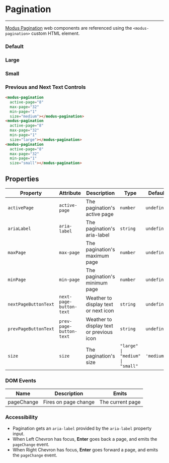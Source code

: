 
# Pagination

---

[Modus Pagination](https://modus.trimble.com/components/pagination/) web components are referenced using the `<modus-pagination>` custom HTML element.

<Anchor storyId="components-pagination--default" />

### Default

<modus-pagination active-page="8" max-page="32" min-page="1" size="medium"></modus-pagination>

<Anchor storyId="components-pagination--large" />

### Large

<modus-pagination active-page="8" max-page="32" min-page="1" size="large"></modus-pagination>

<Anchor storyId="components-pagination--small" />

### Small

<modus-pagination active-page="8" max-page="32" min-page="1" size="small"></modus-pagination>

### Previous and Next Text Controls

<modus-pagination active-page="8" max-page="32" min-page="1" size="medium" prev-page-button-text="Prev" next-page-button-text="Next"></modus-pagination>

```html
<modus-pagination
  active-page="8"
  max-page="32"
  min-page="1"
  size="medium"></modus-pagination>
<modus-pagination
  active-page="8"
  max-page="32"
  min-page="1"
  size="large"></modus-pagination>
<modus-pagination
  active-page="8"
  max-page="32"
  min-page="1"
  size="small"></modus-pagination>
```

## Properties

| Property             | Attribute               | Description                              | Type                             | Default     |
| -------------------- | ----------------------- | ---------------------------------------- | -------------------------------- | ----------- |
| `activePage`         | `active-page`           | The pagination's active page             | `number`                         | `undefined` |
| `ariaLabel`          | `aria-label`            | The pagination's aria-label              | `string`                         | `undefined` |
| `maxPage`            | `max-page`              | The pagination's maximum page            | `number`                         | `undefined` |
| `minPage`            | `min-page`              | The pagination's minimum page            | `number`                         | `undefined` |
| `nextPageButtonText` | `next-page-button-text` | Weather to display text or next icon     | `string`                         | `undefined` |
| `prevPageButtonText` | `prev-page-button-text` | Weather to display text or previous icon | `string`                         | `undefined` |
| `size`               | `size`                  | The pagination's size                    | `"large" \| "medium" \| "small"` | `'medium'`  |

### DOM Events

<section>
  <table>
    <thead>
      <tr>
        <th>Name</th>
        <th>Description</th>
        <th>Emits</th>
      </tr>
    </thead>
    <tbody>
      <tr>
        <td>pageChange</td>
        <td>Fires on page change</td>
        <td>The current page</td>
      </tr>
    </tbody>
  </table>
</section>

### Accessibility

- Pagination gets an `aria-label` provided by the `aria-label` property input.
- When Left Chevron has focus, **Enter** goes back a page, and emits the `pageChange` event.
- When Right Chevron has focus, **Enter** goes forward a page, and emits the `pageChange` event.
